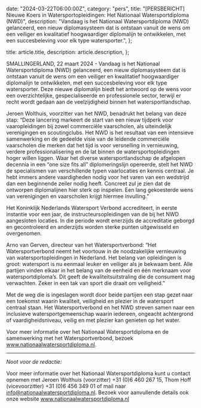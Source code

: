 
  date: "2024-03-22T06:00:00Z",
  category: "pers",
  title:
    "[PERSBERICHT] Nieuwe Koers in Watersportopleidingen: Het Nationaal Watersportdiploma (NWD)",
  description:
    "Vandaag is het Nationaal Watersportdiploma (NWD) gelanceerd, een nieuw diplomasysteem dat is ontstaan vanuit de wens om een veiliger en kwalitatief hoogwaardiger diplomalijn te ontwikkelen, met een succesbeleving voor elk type watersporter.",
};

  title: article.title,
  description: article.description,
};


SMALLINGERLAND, 22 maart 2024 - Vandaag is het Nationaal Watersportdiploma (NWD)
gelanceerd, een nieuw diplomasysteem dat is ontstaan vanuit de wens om een
veiliger en kwalitatief hoogwaardiger diplomalijn te ontwikkelen, met een
succesbeleving voor elk type watersporter. Deze nieuwe diplomalijn biedt het
antwoord op de wens voor een overzichtelijke, gespecialiseerde en professionele
sector, terwijl er recht wordt gedaan aan de veelzijdigheid binnen het
watersportlandschap.

Jeroen Wolthuis, voorzitter van het NWD, benadrukt het belang van deze stap:
“Deze lancering markeert de start van een nieuw tijdperk voor vaaropleidingen
bij zowel commerciële vaarscholen, als uiteindelijk verenigingen en
scoutingclubs. Het NWD is het resultaat van een intensieve samenwerking en de
gedeelde visie van de leidende commerciële vaarscholen die merken dat het tijd
is voor versnelling in vernieuwing, verdere professionalisering en de lat binnen
de watersportopleidingen hoger willen liggen. Waar het diverse
watersportlandschap de afgelopen decennia in een “one size fits all”
diplomeringslijn opereerde, stelt het NWD de specialismen van verschillende
typen vaarlocaties en kennis centraal. Je hebt immers andere vaardigheden nodig
voor het varen van een wedstrijd dan een beginnende zeiler nodig heeft. Concreet
zul je zien dat de ontworpen diplomalijnen hier sterk op inspelen. Een lang
gekoesterde wens van verenigingen en vaarscholen krijgt hiermee invulling.”

Het Koninklijk Nederlands Watersport Verbond accrediteert, in eerste instantie
voor een jaar, de instructeursopleidingen van de bij het NWD aangesloten
locaties. In die periode wordt enerzijds de accreditatie geborgd en
gecontroleerd en anderzijds worden sterke punten uitgewisseld en overgenomen.

Arno van Gerven, directeur van het Watersportverbond: “Het Watersportverbond
neemt het voortouw in de noodzakelijke vernieuwing van watersportopleidingen in
Nederland. Het belang van opleidingen is groot: watersport is nu eenmaal leuker
en veiliger als je bekwaam bent. Alle partijen vinden elkaar in het belang van
de eenheid en één merknaam voor watersportdiploma’s. Dit geeft de
kwaliteitsuitstraling die de consument mag verwachten. Zeker in een tak van
sport die draait om veiligheid.”

Met de weg die is ingeslagen wordt door beide partijen een stap gezet naar een
toekomst waarin kwaliteit, veiligheid en plezier in de watersport centraal
staan. Het Watersportverbond en het NWD streven samen naar een inclusieve
watersportgemeenschap waarin iedereen, ongeacht achtergrond of
vaardigheidsniveau, veilig en met plezier kan genieten op het water.

Voor meer informatie over het Nationaal Watersportdiploma en de samenwerking met
het Watersportverbond, bezoek www.nationaalwatersportdiploma.nl.

---

_Noot voor de redactie:_

Voor meer informatie over het Nationaal Watersportdiploma kunt u contact opnemen
met Jeroen Wolthuis (voorzitter) +31 (0)6 460 267 15, Thom Hoff (vicevoorzitter)
+31 (0)6 456 349 01 of mail naar info@nationaalwatersportdiploma.nl. Bezoek voor
aanvullende details ook onze website www.nationaalwatersportdiploma.nl
